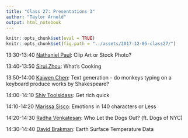 ```yaml
---
title: "Class 27: Presentations 3"
author: "Taylor Arnold"
output: html_notebook
---
```


```r
knitr::opts_chunk$set(eval = TRUE)
knitr::opts_chunk$set(fig.path = "../assets/2017-12-05-class27/")
```

13:30-13:40	[Nathaniel Paul](../assets/final_project/paul.html): Clip Art or Stock Photo?

13:40-13:50	[Sirui Zhou](../assets/final_project/zhou.html): What’s Cooking

13:50-14:00	[Kaiwen Chen](../assets/final_project/chen.html): Text generation - do monkeys typing on a keyboard produce works by Shakespeare?

14:00-14:10	[Shiv Toolsidass](../assets/final_project/toolsidass.html): Get rich quick

14:10-14:20	[Marissa Sisco](../assets/final_project/sisco.html): Emotions in 140 characters or Less

14:20-14:30	[Radha Venkatesan](../assets/final_project/venkatesan.html): Who Let the Dogs Out? (ft. Dogs of NYC)

14:30-14:40	[David Brakman](../assets/final_project/brakman.html): Earth Surface Temperature Data

